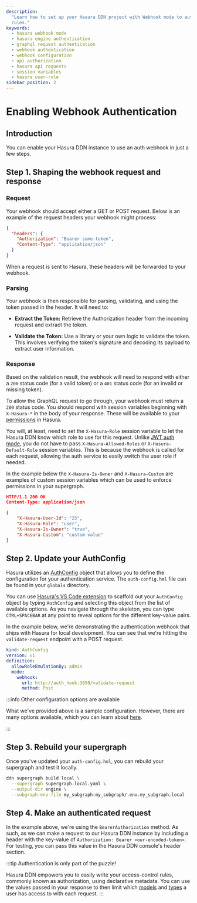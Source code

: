 ```yaml
---
description:
  "Learn how to set up your Hasura DDN project with Webhook mode to authenticate requests and apply access-control
  rules."
keywords:
  - hasura webhook mode
  - hasura engine authentication
  - graphql request authentication
  - webhook authentication
  - webhook configuration
  - api authorization
  - hasura api requests
  - session variables
  - hasura user-role
sidebar_position: 2
---
```


# Enabling Webhook Authentication

## Introduction

You can enable your Hasura DDN instance to use an auth webhook in just a few steps.

## Step 1. Shaping the webhook request and response

### Request

Your webhook should accept either a GET or POST request. Below is an example of the request headers your webhook might
process:

```json title="Example headers present in a POST request to your webhook endpoint"
{
  "headers": {
    "Authorization": "Bearer some-token",
    "Content-Type": "application/json"
  }
}
```

When a request is sent to Hasura, these headers will be forwarded to your webhook.

### Parsing

Your webhook is then responsible for parsing, validating, and using the token passed in the header. It will need to:

- **Extract the Token:** Retrieve the Authorization header from the incoming request and extract the token.

- **Validate the Token:** Use a library or your own logic to validate the token. This involves verifying the token's
  signature and decoding its payload to extract user information.

### Response

Based on the validation result, the webhook will need to respond with either a `200` status code (for a valid token) or
a `401` status code (for an invalid or missing token).

To allow the GraphQL request to go through, your webhook must return a `200` status code. You should respond with
session variables beginning with `X-Hasura-*` in the body of your response. These will be available to your
[permissions](/supergraph-modeling/permissions.mdx) in Hasura.

You will, at least, need to set the `X-Hasura-Role` session variable to let the Hasura DDN know which role to use for
this request. Unlike [JWT auth mode](auth/authentication/jwt/index.mdx), you do not have to pass
`X-Hasura-Allowed-Roles` or `X-Hasura-Default-Role` session variables. This is because the webhook is called for each
request, allowing the auth service to easily switch the user role if needed.

In the example below the `X-Hasura-Is-Owner` and `X-Hasura-Custom` are examples of custom session variables which can be
used to enforce permissions in your supergraph.

```json title="Example response from your webhook to Hasura DDN"
HTTP/1.1 200 OK
Content-Type: application/json

{
    "X-Hasura-User-Id": "25",
    "X-Hasura-Role": "user",
    "X-Hasura-Is-Owner": "true",
    "X-Hasura-Custom": "custom value"
}
```

## Step 2. Update your AuthConfig

Hasura utilizes an [AuthConfig](/supergraph-modeling/auth-config.mdx) object that allows you to define the
configuration for your authentication service. The `auth-config.hml` file can be found in your `globals`
directory.

You can use
[Hasura's VS Code extension](https://marketplace.visualstudio.com/items?itemName=HasuraHQ.hasura#:~:text=Hasura%20Language%20Server%20Extension%20for,%2C%20syntax%20highlighting%2C%20and%20more)
to scaffold out your `AuthConfig` object by typing `AuthConfig` and selecting this object from the list of available
options. As you navigate through the skeleton, you can type `CTRL+SPACEBAR` at any point to reveal options for the
different key-value pairs.

In the example below, we're demonstrating the authentication webhook that ships with Hasura for local development. You
can see that we're hitting the `validate-request` endpoint with a POST request.

```yaml title="supergraph-globals/auth-config.hml"
kind: AuthConfig
version: v1
definition:
  allowRoleEmulationBy: admin
  mode:
    webhook:
      url: http://auth_hook:3050/validate-request
      method: Post
```

:::info Other configuration options are available

What we've provided above is a sample configuration. However, there are many options available, which you can learn
about [here](/supergraph-modeling/auth-config.mdx#authconfig-authhookconfig).

:::

## Step 3. Rebuild your supergraph

Once you've updated your `auth-config.hml`, you can rebuild your supergraph and test it locally.

```bash title="From the root of your project, run:"
ddn supergraph build local \
  --supergraph supergraph.local.yaml \
  --output-dir engine \
  --subgraph-env-file my_subgraph:my_subgraph/.env.my_subgraph.local
```

## Step 4. Make an authenticated request

In the example above, we're using the `BearerAuthorization` method. As such, as we can make a request to our Hasura DDN
instance by including a header with the key-value of `Authorization: Bearer <our-encoded-token>`. For testing, you can
pass this value in the Hasura DDN console's header section.

:::tip Authentication is only part of the puzzle!

Hasura DDN empowers you to easily write your access-control rules, commonly known as authorization, using declarative
metadata. You can use the values passed in your response to then limit which
[models](/supergraph-modeling/permissions.mdx#modelpermissions-modelpermissions) and
[types](/supergraph-modeling/permissions.mdx#typepermissions-typepermissions) a user has access to with each request.
:::
